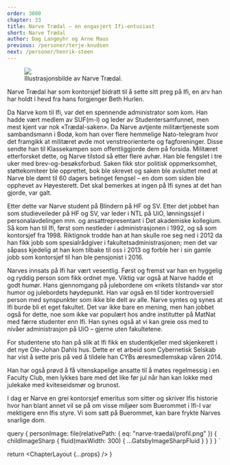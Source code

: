 ```yaml
---
order: 3080
chapter: 33
title: Narve Trædal – en engasjert Ifi-entusiast
short: Narve Trædal
author: Dag Langmyhr og Arne Maus
previous: /personer/terje-knudsen
next: /personer/henrik-steen
---
```



<Figure position="end">
  <Image src={props.data.personImage} />
  <Figcaption>Illustrasjonsbilde av Narve Trædal.</Figcaption>
</Figure>

Narve Trædal har som kontorsjef bidratt til å sette sitt preg på Ifi, en arv han har holdt i hevd fra hans 
forgjenger Beth Hurlen.

Da Narve kom til Ifi, var det en spennende administrator som kom. Han hadde vært medlem av SUF(m-l) og leder 
av Studentersamfunnet, men mest kjent var nok «Trædal-saken». Da Narve avtjente militærtjeneste som sambandsmann 
i Bodø, kom han over flere hemmelige Nato-telegram hvor det framgikk at militæret øvde mot venstreorienterte 
og fagforeninger. Disse sendte han til Klassekampen som offentliggjorde dem på forsida. Militæret etterforsket 
dette, og Narve tilstod så etter flere avhør. Han ble fengslet i tre uker med brev-og-besøksforbud. Saken fikk 
stor politisk oppmerksomhet, støttekomiteer ble opprettet, bok ble skrevet og saken ble avsluttet med at Narve 
ble dømt til 60 dagers betinget fengsel – en dom som siden ble opphevet av Høyesterett. Det skal bemerkes at 
ingen på Ifi synes at det han gjorde, var galt.

Etter dette var Narve student på Blindern på HF og SV. Etter det jobbet han som studieveileder på HF og SV, var 
leder i NTL på UiO, lønningssjef i personalavdelingen mm. og ansattrepresentant i Det akademiske kollegium. Så 
kom han til Ifi, først som nestleder i administrasjonen i 1992, og så som kontorsjef fra 1998. Riktignok trodde 
han at han skulle roe seg ned i 2012 da han fikk jobb som spesialrådgiver i fakultetsadministrasjonen; men det 
var såpass kjedelig at han kom tilbake til oss i 2013 og forble her i sin gamle jobb som kontorsjef til han 
ble pensjonist i 2016.

Narves innsats på Ifi har vært vesentlig. Først og fremst var han en hyggelig og ryddig person som fikk 
ordnet mye. Viktig var også at Narve hadde et godt humør. Hans gjennomgang på julebordene om «rikets tilstand» 
var stor humor og julebordets høydepunkt. Han var også en til tider kontroversiell person med synspunkter 
som ikke ble delt av alle. Narve syntes og synes at Ifi burde bli et eget fakultet. Det var ikke bare en 
mening, men han jobbet også for dette, noe som ikke var populært hos andre institutter på MatNat med færre 
studenter enn Ifi. Han synes også at vi kan greie oss med to nivåer administrasjon på UiO – gjerne
uten fakultetene.

For studentene sto han på slik at Ifi fikk en studentkjeller med skjenkerett i det nye Ole-Johan Dahls hus. 
Dette er et arbeid som Cybernetisk Selskab har vist å sette pris på ved å tildele han CYBs æresmedlemskap 
våren 2014.

Han har også prøvd å få vitenskapelige ansatte til å møtes regelmessig i en Faculty Club, men lykkes bare med 
det like før jul når han kan lokke med julekake med kviteseidsmør og brunost.

I dag er Narve en grei kontorsjef emeritus som sitter og skriver Ifis historie hvor han blant annet vil se på 
om visse miljøer som Buerommet i Ifi-I var mektigere enn Ifis styre. Vi som satt på Buerommet, kan bare frykte 
Narves snarlige dom.

  query {
    personImage: file(relativePath: { eq: "narve-traedal/profil.png" }) {
      childImageSharp {
        fluid(maxWidth: 300) {
          ...GatsbyImageSharpFluid
        }
      }
    }
  }
`

  return <ChapterLayout {...props} />
}
